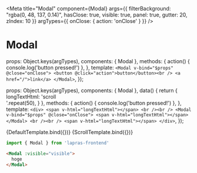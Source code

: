 

<Meta
  title="Modal"
  component={Modal}
  args={{
    filterBackground: "rgba(0, 48, 137, 0.14)",
    hasClose: true,
    visible: true,
    panel: true,
    gutter: 20,
    zIndex: 10
  }}
  argTypes={{ onClose: { action: 'onClose' } }}
  />

# Modal

  props: Object.keys(argTypes),
  components: { Modal },
  methods: {
    action() {
      console.log('button pressed!')
    },
  },
  template: `
    <Modal v-bind="$props" @close="onClose">
      <button @click="action">button</button><br />
      <a href="/">link</a>
    </Modal>
  `,
});

  props: Object.keys(argTypes),
  components: { Modal },
  data() {
    return {
      longTextHtml: 'scroll<br />'.repeat(50),
    }
  },
  methods: {
    action() {
      console.log('button pressed!')
    },
  },
  template: `
        <div>
          <span v-html="longTextHtml"></span>
          <br /><br />
          <Modal v-bind="$props" @close="onClose">
            <span v-html="longTextHtml"></span>
          </Modal>
          <br /><br />
          <span v-html="longTextHtml"></span>
        </div>
  `,
});

<Preview>
  <Story name="default">
    {DefaultTemplate.bind({})}
  </Story>
  <Story name="scroll">
    {ScrollTemplate.bind({})}
  </Story>
</Preview>

```typescript
import { Modal } from 'lapras-frontend'
```

```html
<Modal :visible="visible">
  hoge
</Modal>
```

<Props of={Modal} />
